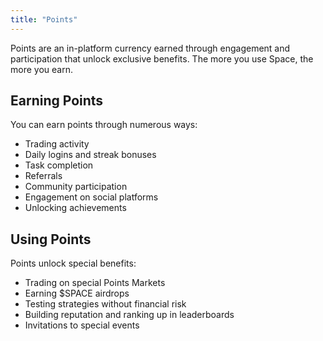 ```yaml
---
title: "Points"
---
```


Points are an in-platform currency earned through engagement and participation that unlock exclusive benefits. The more you use Space, the more you earn.

## Earning Points

You can earn points through numerous ways:

- Trading activity
- Daily logins and streak bonuses
- Task completion
- Referrals
- Community participation
- Engagement on social platforms
- Unlocking achievements

## Using Points

Points unlock special benefits:

- Trading on special Points Markets
- Earning \$SPACE airdrops
- Testing strategies without financial risk
- Building reputation and ranking up in leaderboards
- Invitations to special events